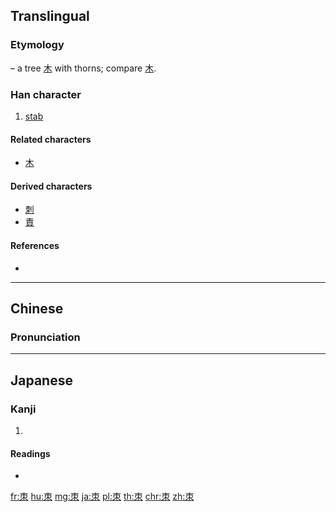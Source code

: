==Translingual==

===Etymology===
{{liushu|p}} – a tree [[木]] with thorns; compare [[木]].

===Han character===
{{Han char|rn=75|rad=木|as=02|sn=6|four=50902|canj=DB}}

# [[stab]]

====Related characters====
* [[木]]

====Derived characters====
* [[刺]]
* [[責]] <!-- See etymology – used 朿 in earlier form -->

====References====
* {{Han ref|kx=0510.180|dkj=14441|dj=0894.150|hdz=21153.030|uh=673F|ud=26431|bh=C9F4|bd=51700}}

----

==Chinese==
{{zh-forms}}

===Pronunciation===
{{zh-pron
|m=cì
|c=ci3
|mc=y
|oc=y
|ma=
|cat=v
}}

----

==Japanese==

===Kanji===
{{ja-kanji|grade=|rs=木02}}

# {{defn|lang=ja|sort=木02}}

====Readings====
* {{ja-readings|goon=[[し]] (shi)|kanon=[[し]] (shi)|kun=[[とげ]] (toge)}}

[[fr:朿]]
[[hu:朿]]
[[mg:朿]]
[[ja:朿]]
[[pl:朿]]
[[th:朿]]
[[chr:朿]]
[[zh:朿]]